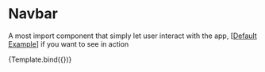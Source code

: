 

<Meta title="Components/Navbar" />

# Navbar

A most import component that simply let user interact with the app, [[Default Example](/docs/components-navbar-example--default)] if you want to see in action



<Story name="Introduction" args={{}}>
    {Template.bind({})}
</Story>